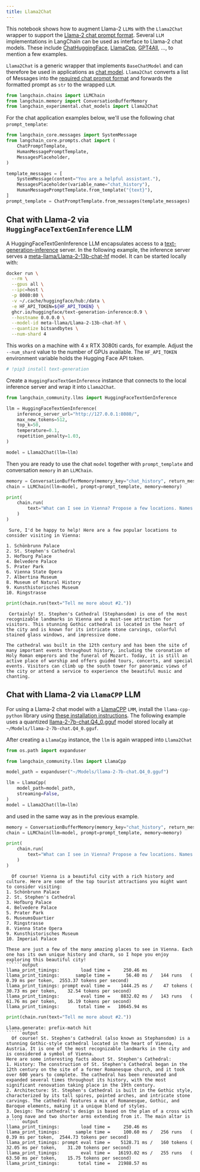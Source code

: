 ```yaml
---
title: Llama2Chat
---
```


This notebook shows how to augment Llama-2 `LLM`s with the `Llama2Chat` wrapper to support the [Llama-2 chat prompt format](https://huggingface.co/blog/llama2#how-to-prompt-llama-2). Several `LLM` implementations in LangChain can be used as interface to Llama-2 chat models. These include [ChatHuggingFace](/oss/integrations/chat/huggingface), [LlamaCpp](/oss/integrations/chat/llamacpp/), [GPT4All](/oss/integrations/llms/gpt4all), ..., to mention a few examples.

`Llama2Chat` is a generic wrapper that implements `BaseChatModel` and can therefore be used in applications as [chat model](/docs/how_to#chat-models). `Llama2Chat` converts a list of Messages into the [required chat prompt format](https://huggingface.co/blog/llama2#how-to-prompt-llama-2) and forwards the formatted prompt as `str` to the wrapped `LLM`.

```python
from langchain.chains import LLMChain
from langchain.memory import ConversationBufferMemory
from langchain_experimental.chat_models import Llama2Chat
```

For the chat application examples below, we'll use the following chat `prompt_template`:

```python
from langchain_core.messages import SystemMessage
from langchain_core.prompts.chat import (
    ChatPromptTemplate,
    HumanMessagePromptTemplate,
    MessagesPlaceholder,
)

template_messages = [
    SystemMessage(content="You are a helpful assistant."),
    MessagesPlaceholder(variable_name="chat_history"),
    HumanMessagePromptTemplate.from_template("{text}"),
]
prompt_template = ChatPromptTemplate.from_messages(template_messages)
```

## Chat with Llama-2 via `HuggingFaceTextGenInference` LLM

A HuggingFaceTextGenInference LLM encapsulates access to a [text-generation-inference](https://github.com/huggingface/text-generation-inference) server. In the following example, the inference server serves a [meta-llama/Llama-2-13b-chat-hf](https://huggingface.co/meta-llama/Llama-2-13b-chat-hf) model. It can be started locally with:

```bash
docker run \
  --rm \
  --gpus all \
  --ipc=host \
  -p 8080:80 \
  -v ~/.cache/huggingface/hub:/data \
  -e HF_API_TOKEN=${HF_API_TOKEN} \
  ghcr.io/huggingface/text-generation-inference:0.9 \
  --hostname 0.0.0.0 \
  --model-id meta-llama/Llama-2-13b-chat-hf \
  --quantize bitsandbytes \
  --num-shard 4
```

This works on a machine with 4 x RTX 3080ti cards, for example. Adjust the `--num_shard` value to the number of GPUs available. The `HF_API_TOKEN` environment variable holds the Hugging Face API token.

```python
# !pip3 install text-generation
```

Create a `HuggingFaceTextGenInference` instance that connects to the local inference server and wrap it into `Llama2Chat`.

```python
from langchain_community.llms import HuggingFaceTextGenInference

llm = HuggingFaceTextGenInference(
    inference_server_url="http://127.0.0.1:8080/",
    max_new_tokens=512,
    top_k=50,
    temperature=0.1,
    repetition_penalty=1.03,
)

model = Llama2Chat(llm=llm)
```

Then you are ready to use the chat `model` together with `prompt_template` and conversation `memory` in an `LLMChain`.

```python
memory = ConversationBufferMemory(memory_key="chat_history", return_messages=True)
chain = LLMChain(llm=model, prompt=prompt_template, memory=memory)
```

```python
print(
    chain.run(
        text="What can I see in Vienna? Propose a few locations. Names only, no details."
    )
)
```

```output
 Sure, I'd be happy to help! Here are a few popular locations to consider visiting in Vienna:

1. Schönbrunn Palace
2. St. Stephen's Cathedral
3. Hofburg Palace
4. Belvedere Palace
5. Prater Park
6. Vienna State Opera
7. Albertina Museum
8. Museum of Natural History
9. Kunsthistorisches Museum
10. Ringstrasse
```

```python
print(chain.run(text="Tell me more about #2."))
```

```output
 Certainly! St. Stephen's Cathedral (Stephansdom) is one of the most recognizable landmarks in Vienna and a must-see attraction for visitors. This stunning Gothic cathedral is located in the heart of the city and is known for its intricate stone carvings, colorful stained glass windows, and impressive dome.

The cathedral was built in the 12th century and has been the site of many important events throughout history, including the coronation of Holy Roman emperors and the funeral of Mozart. Today, it is still an active place of worship and offers guided tours, concerts, and special events. Visitors can climb up the south tower for panoramic views of the city or attend a service to experience the beautiful music and chanting.
```

## Chat with Llama-2 via `LlamaCPP` LLM

For using a Llama-2 chat model with a [LlamaCPP](/oss/integrations/llms/llamacpp) `LMM`, install the `llama-cpp-python` library using [these installation instructions](/oss/integrations/llms/llamacpp#installation). The following example uses a quantized [llama-2-7b-chat.Q4_0.gguf](https://huggingface.co/TheBloke/Llama-2-7b-Chat-GGUF/resolve/main/llama-2-7b-chat.Q4_0.gguf) model stored locally at `~/Models/llama-2-7b-chat.Q4_0.gguf`.

After creating a `LlamaCpp` instance, the `llm` is again wrapped into `Llama2Chat`

```python
from os.path import expanduser

from langchain_community.llms import LlamaCpp

model_path = expanduser("~/Models/llama-2-7b-chat.Q4_0.gguf")

llm = LlamaCpp(
    model_path=model_path,
    streaming=False,
)
model = Llama2Chat(llm=llm)
```

and used in the same way as in the previous example.

```python
memory = ConversationBufferMemory(memory_key="chat_history", return_messages=True)
chain = LLMChain(llm=model, prompt=prompt_template, memory=memory)
```

```python
print(
    chain.run(
        text="What can I see in Vienna? Propose a few locations. Names only, no details."
    )
)
```

```output
  Of course! Vienna is a beautiful city with a rich history and culture. Here are some of the top tourist attractions you might want to consider visiting:
1. Schönbrunn Palace
2. St. Stephen's Cathedral
3. Hofburg Palace
4. Belvedere Palace
5. Prater Park
6. MuseumsQuartier
7. Ringstrasse
8. Vienna State Opera
9. Kunsthistorisches Museum
10. Imperial Palace

These are just a few of the many amazing places to see in Vienna. Each one has its own unique history and charm, so I hope you enjoy exploring this beautiful city!
``````output
llama_print_timings:        load time =     250.46 ms
llama_print_timings:      sample time =      56.40 ms /   144 runs   (    0.39 ms per token,  2553.37 tokens per second)
llama_print_timings: prompt eval time =    1444.25 ms /    47 tokens (   30.73 ms per token,    32.54 tokens per second)
llama_print_timings:        eval time =    8832.02 ms /   143 runs   (   61.76 ms per token,    16.19 tokens per second)
llama_print_timings:       total time =   10645.94 ms
```

```python
print(chain.run(text="Tell me more about #2."))
```

```output
Llama.generate: prefix-match hit
``````output
  Of course! St. Stephen's Cathedral (also known as Stephansdom) is a stunning Gothic-style cathedral located in the heart of Vienna, Austria. It is one of the most recognizable landmarks in the city and is considered a symbol of Vienna.
Here are some interesting facts about St. Stephen's Cathedral:
1. History: The construction of St. Stephen's Cathedral began in the 12th century on the site of a former Romanesque church, and it took over 600 years to complete. The cathedral has been renovated and expanded several times throughout its history, with the most significant renovation taking place in the 19th century.
2. Architecture: St. Stephen's Cathedral is built in the Gothic style, characterized by its tall spires, pointed arches, and intricate stone carvings. The cathedral features a mix of Romanesque, Gothic, and Baroque elements, making it a unique blend of styles.
3. Design: The cathedral's design is based on the plan of a cross with a long nave and two shorter arms extending from it. The main altar is
``````output
llama_print_timings:        load time =     250.46 ms
llama_print_timings:      sample time =     100.60 ms /   256 runs   (    0.39 ms per token,  2544.73 tokens per second)
llama_print_timings: prompt eval time =    5128.71 ms /   160 tokens (   32.05 ms per token,    31.20 tokens per second)
llama_print_timings:        eval time =   16193.02 ms /   255 runs   (   63.50 ms per token,    15.75 tokens per second)
llama_print_timings:       total time =   21988.57 ms
```
